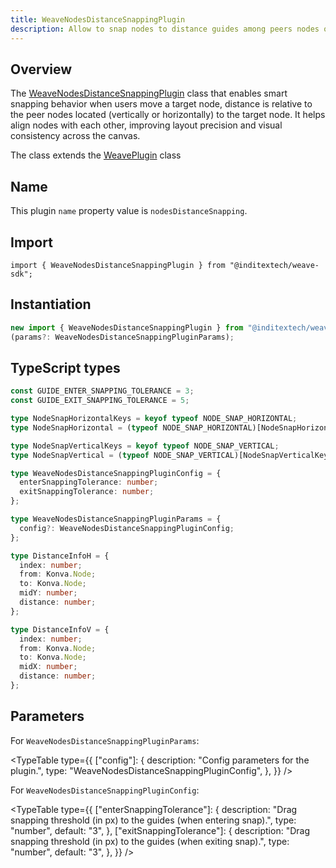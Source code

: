 ```yaml
---
title: WeaveNodesDistanceSnappingPlugin
description: Allow to snap nodes to distance guides among peers nodes of a target node
---
```



## Overview

The [WeaveNodesDistanceSnappingPlugin](https://github.com/InditexTech/weavejs/blob/main/code/packages/sdk/src/plugins/nodes-distance-snapping/nodes-distance-snapping.ts)
class that enables smart snapping behavior when users move a target node, distance is relative to the peer nodes
located (vertically or horizontally) to the target node. It helps align nodes with
each other, improving layout precision and visual consistency across
the canvas.

The class extends the [WeavePlugin](/docs/sdk/api-reference/plugins/plugin) class

## Name

This plugin `name` property value is `nodesDistanceSnapping`.

## Import

```shell
import { WeaveNodesDistanceSnappingPlugin } from "@inditextech/weave-sdk";
```

## Instantiation

```ts
new import { WeaveNodesDistanceSnappingPlugin } from "@inditextech/weave-sdk";
(params?: WeaveNodesDistanceSnappingPluginParams);
```

## TypeScript types

```ts
const GUIDE_ENTER_SNAPPING_TOLERANCE = 3;
const GUIDE_EXIT_SNAPPING_TOLERANCE = 5;

type NodeSnapHorizontalKeys = keyof typeof NODE_SNAP_HORIZONTAL;
type NodeSnapHorizontal = (typeof NODE_SNAP_HORIZONTAL)[NodeSnapHorizontalKeys];

type NodeSnapVerticalKeys = keyof typeof NODE_SNAP_VERTICAL;
type NodeSnapVertical = (typeof NODE_SNAP_VERTICAL)[NodeSnapVerticalKeys];

type WeaveNodesDistanceSnappingPluginConfig = {
  enterSnappingTolerance: number;
  exitSnappingTolerance: number;
};

type WeaveNodesDistanceSnappingPluginParams = {
  config?: WeaveNodesDistanceSnappingPluginConfig;
};

type DistanceInfoH = {
  index: number;
  from: Konva.Node;
  to: Konva.Node;
  midY: number;
  distance: number;
};

type DistanceInfoV = {
  index: number;
  from: Konva.Node;
  to: Konva.Node;
  midX: number;
  distance: number;
};
```

## Parameters

For `WeaveNodesDistanceSnappingPluginParams`:

<TypeTable
  type={{
    ["config"]: {
      description: "Config parameters for the plugin.",
      type: "WeaveNodesDistanceSnappingPluginConfig",
    },
  }}
/>

For `WeaveNodesDistanceSnappingPluginConfig`:

<TypeTable
  type={{
    ["enterSnappingTolerance"]: {
      description:
        "Drag snapping threshold (in px) to the guides (when entering snap).",
      type: "number",
      default: "3",
    },
    ["exitSnappingTolerance"]: {
      description:
        "Drag snapping threshold (in px) to the guides (when exiting snap).",
      type: "number",
      default: "3",
    },
  }}
/>
